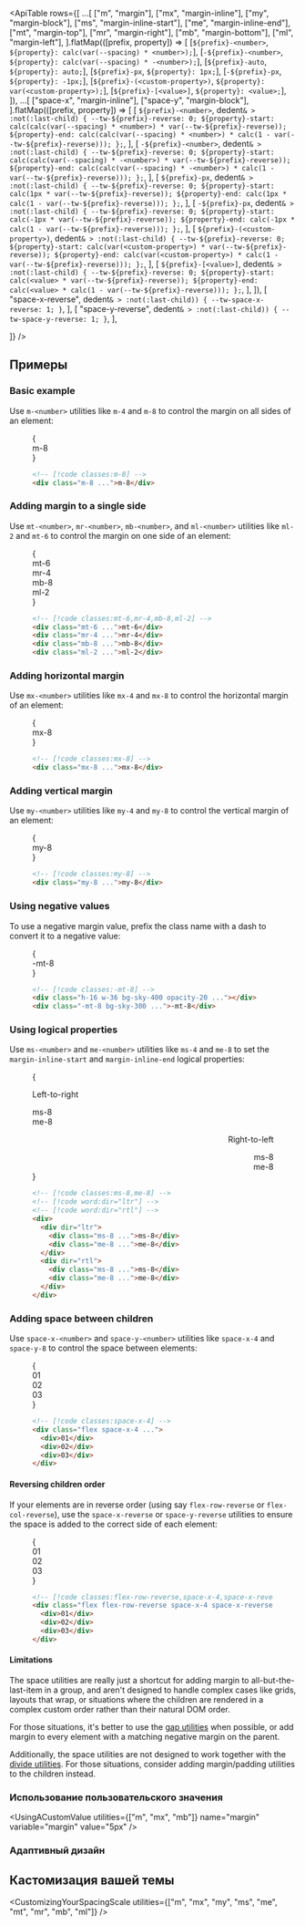 

<ApiTable
  rows={[
    ...[
      ["m", "margin"],
      ["mx", "margin-inline"],
      ["my", "margin-block"],
      ["ms", "margin-inline-start"],
      ["me", "margin-inline-end"],
      ["mt", "margin-top"],
      ["mr", "margin-right"],
      ["mb", "margin-bottom"],
      ["ml", "margin-left"],
    ].flatMap(([prefix, property]) => [
      [`${prefix}-<number>`, `${property}: calc(var(--spacing) * <number>);`],
      [`-${prefix}-<number>`, `${property}: calc(var(--spacing) * -<number>);`],
      [`${prefix}-auto`, `${property}: auto;`],
      [`${prefix}-px`, `${property}: 1px;`],
      [`-${prefix}-px`, `${property}: -1px;`],
      [`${prefix}-(<custom-property>)`, `${property}: var(<custom-property>);`],
      [`${prefix}-[<value>]`, `${property}: <value>;`],
    ]),
    ...[
      ["space-x", "margin-inline"],
      ["space-y", "margin-block"],
    ].flatMap(([prefix, property]) => [
      [
        `${prefix}-<number>`,
        dedent`& > :not(:last-child) {
          --tw-${prefix}-reverse: 0;
          ${property}-start: calc(calc(var(--spacing) * <number>) * var(--tw-${prefix}-reverse));
          ${property}-end: calc(calc(var(--spacing) * <number>) * calc(1 - var(--tw-${prefix}-reverse)));
        };`,
      ],
      [
        `-${prefix}-<number>`,
        dedent`& > :not(:last-child) {
          --tw-${prefix}-reverse: 0;
          ${property}-start: calc(calc(var(--spacing) * -<number>) * var(--tw-${prefix}-reverse));
          ${property}-end: calc(calc(var(--spacing) * -<number>) * calc(1 - var(--tw-${prefix}-reverse)));
        };`,
      ],
      [
        `${prefix}-px`,
        dedent`& > :not(:last-child) {
          --tw-${prefix}-reverse: 0;
          ${property}-start: calc(1px * var(--tw-${prefix}-reverse));
          ${property}-end: calc(1px * calc(1 - var(--tw-${prefix}-reverse)));
        };`,
      ],
      [
        `-${prefix}-px`,
        dedent`& > :not(:last-child) {
          --tw-${prefix}-reverse: 0;
          ${property}-start: calc(-1px * var(--tw-${prefix}-reverse));
          ${property}-end: calc(-1px * calc(1 - var(--tw-${prefix}-reverse)));
        };`,
      ],
      [
        `${prefix}-(<custom-property>)`,
        dedent`& > :not(:last-child) {
          --tw-${prefix}-reverse: 0;
          ${property}-start: calc(var(<custom-property>) * var(--tw-${prefix}-reverse));
          ${property}-end: calc(var(<custom-property>) * calc(1 - var(--tw-${prefix}-reverse)));
        };`,
      ],
      [
        `${prefix}-[<value>]`,
        dedent`& > :not(:last-child) {
          --tw-${prefix}-reverse: 0;
          ${property}-start: calc(<value> * var(--tw-${prefix}-reverse));
          ${property}-end: calc(<value> * calc(1 - var(--tw-${prefix}-reverse)));
        };`,
      ],
    ]),
    [
      "space-x-reverse",
      dedent`& > :not(:last-child)) {
        --tw-space-x-reverse: 1;
      }`,
    ],
    [
      "space-y-reverse",
      dedent`& > :not(:last-child)) {
        --tw-space-y-reverse: 1;
      }`,
    ],

]}
/>

## Примеры

### Basic example

Use `m-<number>` utilities like `m-4` and `m-8` to control the margin on all sides of an element:

<Figure>

<Example>
  {
    <div className="flex justify-center font-mono text-sm leading-6 font-bold text-white">
      <div className="relative flow-root rounded-lg">
        <div className="absolute inset-0">
          <Stripes border className="h-full rounded-lg" />
        </div>
        <div className="relative m-8 rounded-lg bg-blue-500 p-4">m-8</div>
      </div>
    </div>
  }
</Example>

```html
<!-- [!code classes:m-8] -->
<div class="m-8 ...">m-8</div>
```

</Figure>

### Adding margin to a single side

Use `mt-<number>`, `mr-<number>`, `mb-<number>`, and `ml-<number>` utilities like `ml-2` and `mt-6` to control the margin on one side of an element:

<Figure>

<Example padding={false}>
  {
    <div className="relative h-56 font-mono text-sm leading-6 font-bold text-white">
      <div className="absolute top-0 left-1/2 -translate-x-1/2 md:-ml-24">
        <div className="relative pt-6">
          <Stripes border="x" className="absolute inset-0 rounded-b-lg" />
          <div className="relative rounded-lg bg-purple-500 p-4">mt-6</div>
        </div>
      </div>
      <div className="absolute top-1/2 right-0 -translate-y-1/2">
        <div className="relative pr-4">
          <Stripes border="y" className="absolute inset-0 rounded-l-lg" />
          <div className="relative rounded-lg bg-purple-500 p-4">mr-4</div>
        </div>
      </div>
      <div className="absolute bottom-0 left-1/2 -translate-x-1/2 md:ml-24">
        <div className="relative pb-8">
          <Stripes border="x" className="absolute inset-0 rounded-t-lg" />
          <div className="relative rounded-lg bg-purple-500 p-4">mb-8</div>
        </div>
      </div>
      <div className="absolute top-1/2 left-0 -translate-y-1/2">
        <div className="relative pl-2">
          <Stripes border="y" className="absolute inset-0 rounded-r-lg" />
          <div className="relative rounded-lg bg-purple-500 p-4">ml-2</div>
        </div>
      </div>
    </div>
  }
</Example>

```html
<!-- [!code classes:mt-6,mr-4,mb-8,ml-2] -->
<div class="mt-6 ...">mt-6</div>
<div class="mr-4 ...">mr-4</div>
<div class="mb-8 ...">mb-8</div>
<div class="ml-2 ...">ml-2</div>
```

</Figure>

### Adding horizontal margin

Use `mx-<number>` utilities like `mx-4` and `mx-8` to control the horizontal margin of an element:

<Figure>

<Example>
  {
    <div className="flex justify-center font-mono text-sm leading-6 font-bold text-white">
      <div className="relative rounded-lg">
        <div className="absolute inset-0">
          <Stripes border className="h-full rounded-lg" />
        </div>
        <div className="relative mx-8 rounded-lg bg-indigo-500 p-4">mx-8</div>
      </div>
    </div>
  }
</Example>

```html
<!-- [!code classes:mx-8] -->
<div class="mx-8 ...">mx-8</div>
```

</Figure>

### Adding vertical margin

Use `my-<number>` utilities like `my-4` and `my-8` to control the vertical margin of an element:

<Figure>

<Example>
  {
    <div className="flex justify-center font-mono text-sm leading-6 font-bold text-white">
      <div className="relative flow-root rounded-lg">
        <div className="absolute inset-0">
          <Stripes border className="h-full rounded-lg" />
        </div>
        <div className="relative my-8 rounded-lg bg-pink-500 p-4">my-8</div>
      </div>
    </div>
  }
</Example>

```html
<!-- [!code classes:my-8] -->
<div class="my-8 ...">my-8</div>
```

</Figure>

### Using negative values

To use a negative margin value, prefix the class name with a dash to convert it to a negative value:

<Figure>

<Example>
  {
    <div className="flex justify-center font-mono text-sm leading-6 font-bold text-white">
      <div className="flex flex-col items-center">
        <div className="relative h-16 w-36 overflow-hidden rounded-md border border-sky-700/10 bg-sky-400/20"></div>
        <div className="relative -mt-8 flex items-center justify-center rounded-md bg-sky-500 p-4">-mt-8</div>
      </div>
    </div>
  }
</Example>

```html
<!-- [!code classes:-mt-8] -->
<div class="h-16 w-36 bg-sky-400 opacity-20 ..."></div>
<div class="-mt-8 bg-sky-300 ...">-mt-8</div>
```

</Figure>

### Using logical properties

Use `ms-<number>` and `me-<number>` utilities like `ms-4` and `me-8` to set the `margin-inline-start` and `margin-inline-end` logical properties:

<Figure>

<Example>
  {
    <div className="grid grid-cols-2 place-items-center gap-x-4">
      <div className="flex flex-col items-start gap-y-4" dir="ltr">
        <p className="text-sm font-medium">Left-to-right</p>
        <div className="relative flex rounded-lg font-mono text-sm leading-6 font-bold text-white">
          <Stripes border className="absolute min-h-full w-full rounded-lg" />
          <div className="relative ms-8 rounded-lg bg-indigo-500 p-4">ms-8</div>
        </div>
        <div className="relative mt-4 flex rounded-lg font-mono text-sm leading-6 font-bold text-white">
          <Stripes border className="absolute min-h-full w-full rounded-lg" />
          <div className="relative me-8 rounded-lg bg-indigo-500 p-4">me-8</div>
        </div>
      </div>
      <div className="flex flex-col items-start gap-y-4" dir="rtl">
        <p className="text-sm font-medium">Right-to-left</p>
        <div className="relative flex rounded-lg font-mono text-sm leading-6 font-bold text-white">
          <Stripes border className="absolute min-h-full w-full rounded-lg" />
          <div className="relative ms-8 rounded-lg bg-indigo-500 p-4">ms-8</div>
        </div>
        <div className="relative mt-4 flex rounded-lg font-mono text-sm leading-6 font-bold text-white">
          <Stripes border className="absolute min-h-full w-full rounded-lg" />
          <div className="relative me-8 rounded-lg bg-indigo-500 p-4">me-8</div>
        </div>
      </div>
    </div>
  }
</Example>

```html
<!-- [!code classes:ms-8,me-8] -->
<!-- [!code word:dir="ltr"] -->
<!-- [!code word:dir="rtl"] -->
<div>
  <div dir="ltr">
    <div class="ms-8 ...">ms-8</div>
    <div class="me-8 ...">me-8</div>
  </div>
  <div dir="rtl">
    <div class="ms-8 ...">ms-8</div>
    <div class="me-8 ...">me-8</div>
  </div>
</div>
```

</Figure>

### Adding space between children

Use `space-x-<number>` and `space-y-<number>` utilities like `space-x-4` and `space-y-8` to control the space between elements:

<Figure>

<Example>
  {
    <div className="flex justify-start font-mono text-sm leading-6 font-bold text-white">
      <div className="relative flex space-x-4 rounded-lg">
        <div className="absolute inset-0">
          <Stripes border="y" className="h-full rounded-lg" />
        </div>
        <div className="relative flex h-14 w-14 items-center justify-center rounded-lg bg-fuchsia-500">01</div>
        <div className="relative flex h-14 w-14 items-center justify-center rounded-lg bg-fuchsia-500">02</div>
        <div className="relative flex h-14 w-14 items-center justify-center rounded-lg bg-fuchsia-500">03</div>
      </div>
    </div>
  }
</Example>

```html
<!-- [!code classes:space-x-4] -->
<div class="flex space-x-4 ...">
  <div>01</div>
  <div>02</div>
  <div>03</div>
</div>
```

</Figure>

#### Reversing children order

If your elements are in reverse order (using say `flex-row-reverse` or `flex-col-reverse`), use the `space-x-reverse` or `space-y-reverse` utilities to ensure the space is added to the correct side of each element:

<Figure>

<Example>
  {
    <div className="flex justify-end font-mono text-sm leading-6 font-bold text-white">
      <div className="relative flex flex-row-reverse space-x-4 space-x-reverse rounded-lg">
        <div className="absolute inset-0">
          <Stripes border="y" className="h-full rounded-lg" />
        </div>
        <div className="relative flex h-14 w-14 items-center justify-center rounded-lg bg-cyan-500">01</div>
        <div className="relative flex h-14 w-14 items-center justify-center rounded-lg bg-cyan-500">02</div>
        <div className="relative flex h-14 w-14 items-center justify-center rounded-lg bg-cyan-500">03</div>
      </div>
    </div>
  }
</Example>

```html
<!-- [!code classes:flex-row-reverse,space-x-4,space-x-reverse] -->
<div class="flex flex-row-reverse space-x-4 space-x-reverse ...">
  <div>01</div>
  <div>02</div>
  <div>03</div>
</div>
```

</Figure>

#### Limitations

The space utilities are really just a shortcut for adding margin to all-but-the-last-item in a group, and aren't designed to handle complex cases like grids, layouts that wrap, or situations where the children are rendered in a complex custom order rather than their natural DOM order.

For those situations, it's better to use the [gap utilities](/docs/gap) when possible, or add margin to every element with a matching negative margin on the parent.

Additionally, the space utilities are not designed to work together with the [divide utilities](/docs/border-width#between-children). For those situations, consider adding margin/padding utilities to the children instead.

### Использование пользовательского значения

<UsingACustomValue utilities={["m", "mx", "mb"]} name="margin" variable="margin" value="5px" />

### Адаптивный дизайн

<ResponsiveDesign property="margin" defaultClass="mt-4" featuredClass="mt-8" />

## Кастомизация вашей темы

<CustomizingYourSpacingScale utilities={["m", "mx", "my", "ms", "me", "mt", "mr", "mb", "ml"]} />
